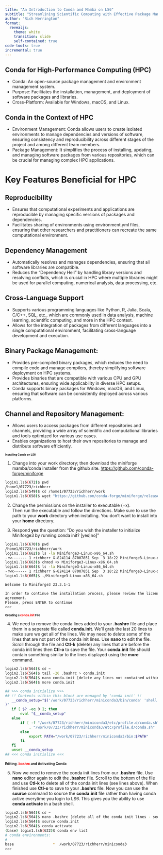 ```yaml
---
title: "An Introduction to Conda and Mamba on LS6"
subtitle: "Streamlining Scientific Computing with Effective Package Management"
author: "Rich Herrington"
format: 
  revealjs: 
    theme: white
    transition: slide
    self-contained: true
code-tools: true
incremental: true
---
```


## Conda for High-Performance Computing (HPC)
- Conda: An open-source package management and environment management system.
- Purpose: Facilitates the installation, management, and deployment of software packages and libraries.
- Cross-Platform: Available for Windows, macOS, and Linux.

## Conda in the Context of HPC
- Environment Management: Conda allows users to create isolated environments to manage dependencies and versions of software, ensuring consistency and reproducibility across different stages of the project and among different team members.
- Package Management: It simplifies the process of installing, updating, and managing software packages from various repositories, which can be crucial for managing complex HPC applications.

# Key Features Beneficial for HPC

## Reproducibility
- Ensures that computational experiments and applications are reproducible by managing specific versions of packages and dependencies.
- Facilitates sharing of environments using environment.yml files, ensuring that other researchers and practitioners can recreate the same computational environment.

## Dependency Management
- Automatically resolves and manages dependencies, ensuring that all software libraries are compatible.
- Reduces the “Dependency Hell” by handling library versions and resolving conflicts, which is crucial in HPC where multiple libraries might be used for parallel computing, numerical analysis, data processing, etc.

## Cross-Language Support
- Supports various programming languages like Python, R, Julia, Scala, C/C++, SQL, etc., which are commonly used in data analysis, machine learning, scientific computing, and more in the HPC context.
- Allows for the integration of packages from different languages into a single computational environment, facilitating cross-language development and execution.

## Binary Package Management:
- Provides pre-compiled binary packages, which reduces the need to compile code and manage compilers, thereby simplifying software deployment on HPC systems.
- Provides binaries that are compatible with various CPU and GPU architectures, ensuring wide applicability in diverse HPC setups.
- Conda supports binary packages for Windows, macOS, and Linux, ensuring that software can be consistently deployed across various platforms.

## Channel and Repository Management:
- Allows users to access packages from different repositories and channels, providing a wide array of scientific and computational libraries and tools optimized for various use cases.
- Enables organizations to host their own repositories to manage and distribute software efficiently.

## Installing Conda on LS6 {.smaller style="font-size: 0.63em"}
 
1. Change into your work directory; then download the miniforge mamba/conda installer from the 
github site. [https://github.com/conda-forge/miniforge](https://github.com/conda-forge/miniforge)

::: {.fragment}
```bash
login1.ls6(672)$ pwd
/home1/07723/richherr
login2.ls6(549)$ cd /home1/07723/richherr/work
login1.ls6(658)$ wget "https://github.com/conda-forge/miniforge/releases/latest/download/Miniforge3-$(uname)-$(uname -m).sh"
```
:::

2. Change the permissions on the installer to executable (+x).  
Then run the executable and follow the directions. Make sure to use the path to your **work** 
directory when installing. You don't want to install into your **home** directory.   

3. Respond **yes** the question: "Do you wish the installer to initialize Miniforge3
by running conda init? [yes|no]"

::: {.fragment}
```bash
login1.ls6(670)$ pwd
/home1/07723/richherr/work
login1.ls6(662)$ ls -la Miniforge3-Linux-x86_64.sh
-rw------- 1 richherr G-824114 87007851 Sep  3 18:22 Miniforge3-Linux-x86_64.sh
login1.ls6(663)$ chmod +x Miniforge3-Linux-x86_64.sh
login1.ls6(664)$ ls -la Miniforge3-Linux-x86_64.sh
-rwx------ 1 richherr G-824114 87007851 Sep  3 18:22 Miniforge3-Linux-x86_64.sh
login1.ls6(665)$ ./Miniforge3-Linux-x86_64.sh

Welcome to Miniforge3 23.3.1-1

In order to continue the installation process, please review the license
agreement.
Please, press ENTER to continue
>>>

```
:::

## Creating a <span style="color: red;">conda.init</span> File {.smaller style="font-size: 0.68em"}

4. We need to remove the conda lines added to your **.bashrc** file and place them in a
seperate file called **conda.init**.  We'll grab the last 20 lines to make sure we get 
all of the lines. We may need to delete some of the lines that are not part of the conda 
init lines. Use **nano** to edit the file.  Scroll through the file and **Ctl-k** (delete) 
any lines that are before the conda init lines then **Ctl-o** to save the file. Your **conda.init** 
file should contain something similar to the lines displayed using the **more** command.

::: {.fragment}
```bash
login2.ls6(564)$ cd ~
login2.ls6(564)$ tail -20 .bashrc > conda.init
login2.ls6(564)$ nano conda.init [delete any lines not contained within the conda init lines]
login2.ls6(564)$ more conda.init

## >>> conda initialize >>>
## !! Contents within this block are managed by 'conda init' !!
   __conda_setup="$('/work/07723/richherr/miniconda3/bin/conda' 'shell.bash' 'hook' 2> /dev/null
)"
   if [ $? -eq 0 ]; then
       eval "$__conda_setup"
   else
       if [ -f "/work/07723/richherr/miniconda3/etc/profile.d/conda.sh" ]; then
           . "/work/07723/richherr/miniconda3/etc/profile.d/conda.sh"
       else
           export PATH="/work/07723/richherr/miniconda3/bin:$PATH"
       fi
   fi
   unset __conda_setup
## <<< conda initialize <<<
```
:::

## Editing <span style="color: red;">.bashrc</span> and Activating Conda {style="font-size: 0.80em"}

5. Now we need to remove the conda init lines from our **.bashrc** file.  Use **nano** editor again 
to edit the **.bashrc** file.  Scroll to the bottom of the file and use **Ctl-k** to delete all of
the conda init lines (see lines above).  When finished use **Ctl-o** to save to your **.bashrc** file.  Now 
you can use the **source** command to source the **conda.init** file rather than having conda active
everytime you login to LS6. This gives you the ability to use **conda activate** in a bash shell. 

::: {.fragment}
```bash
login2.ls6(564)$ cd ~
login2.ls6(564)$ nano .bashrc [delete all of the conda init lines - see above]
login2.ls6(564)$ source conda.init
login2.ls6(564)$ conda activate
(base) login1.ls6(622)$ conda env list
# conda environments:
#
base                  *  /work/07723/richherr/miniconda3
>>>
```
:::














